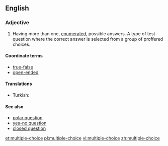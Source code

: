 ==English==

===Adjective===
{{wikipedia|dab=Multiple-choice|lang=en}}
{{en-adj|head=[[multiple]]-[[choice]]|-}}

# Having more than one, [[enumerated]], possible answers.  A type of test question where the correct answer is selected from a group of proffered choices.

====Coordinate terms====
* [[true-false]]
* [[open-ended]]

====Translations====
{{trans-top}}
{{trans-mid}}
* Turkish: {{t|tr|çoktan seçmeli}}
{{trans-bottom}}

====See also====
* [[polar question]]
* [[yes-no question]]
* [[closed question]]

[[et:multiple-choice]]
[[pl:multiple-choice]]
[[vi:multiple-choice]]
[[zh:multiple-choice]]